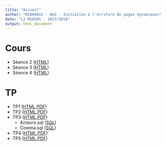 ```yaml
---
title: "Accueil"
author: "MIA0401V - Web - Initiation à l'écriture de pages dynamiques"
date: "L2 MIASHS - 2017/2018"
output: html_document
---
```



# Cours

* Séance 2 ([HTML](Cours/seance2/seance2.html))
* Séance 3 ([HTML](Cours/seance3/seance3.html))
* Séance 4 ([HTML](Cours/seance4/seance4.html))

# TP

* TP1 ([HTML](TP/TP1/tp1.html),[PDF](TP/TP1/tp1.pdf))
* TP2 ([HTML](TP/TP2/tp2.html),[PDF](TP/TP2/tp2.pdf))
* TP3 ([HTML](TP/TP3/tp3.html),[PDF](TP/TP3/tp3.pdf))
  * Acteurs.sql ([SQL](TP/TP3/Acteurs.sql))
  * Cinema.sql ([SQL](TP/TP3/Cinema.sql))
* TP4 ([HTML](TP/TP4/tp4.html),[PDF](TP/TP4/tp4.pdf))
* TP5 ([HTML](TP/TP5/tp5.html),[PDF](TP/TP5/tp5.pdf))